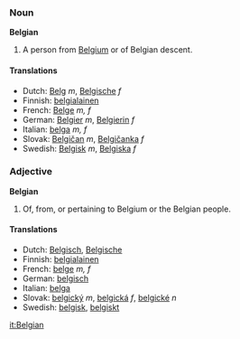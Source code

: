 ===Noun===
'''Belgian'''

#A person from [[Belgium]] or of Belgian descent.

====Translations====
*Dutch: [[Belg]] ''m'', [[Belgische]] ''f''
*Finnish: [[belgialainen]]
*French: [[Belge]] ''m, f''
*German: [[Belgier]] ''m'', [[Belgierin]] ''f''
*Italian: [[belga]] ''m, f''
*Slovak: [[Belgičan]] ''m'', [[Belgičanka]] ''f''
*Swedish: [[Belgisk]] ''m'', [[Belgiska]] ''f''

===Adjective===
'''Belgian'''

#Of, from, or pertaining to Belgium or the Belgian people.

====Translations====
*Dutch: [[Belgisch]], [[Belgische]]
*Finnish: [[belgialainen]]
*French: [[belge]] ''m, f''
*German: [[belgisch]]
*Italian: [[belga]]
*Slovak: [[belgický]] ''m'', [[belgická]] ''f'', [[belgické]] ''n''
*Swedish: [[belgisk]], [[belgiskt]]

[[it:Belgian]]